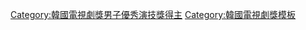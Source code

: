 {{Navbox
|name = 韓國電視劇獎男子優秀賞
|title = [[韓國電視劇節|韓國電視劇獎]]男子優秀演技獎
|basestyle = background:#EEDD82;
|groupstyle = background:#EEDD82;
|bodyclass = hlist
|list1= 
* [[金來沅]]（2008年）
* 暫停舉辦（2009年）
* [[李熙俊]]、[[郭到元]]（2012年）
* [[李鐘奭]]、[[金烔完]]（2013年）
* [[李光洙 (演員)|李光洙]]（2014年）
* [[李準 (歌手)|李準]]、[[金大明]]（2015年）
* [[趙在允]]（2016年）
* [[全盧民]]、[[閔鎮雄]]（2017年）
* [[黃燦盛]]、[[溫朱莞]]（2018年）
* [[姜其永]]、[[李奎炯]]（2019年）
}}<includeonly>[[Category:韓國電視劇獎男子優秀演技獎得主]]</includeonly><noinclude>
{{collapsible option}}
[[Category:韓國電視劇獎模板]]  
</noinclude>